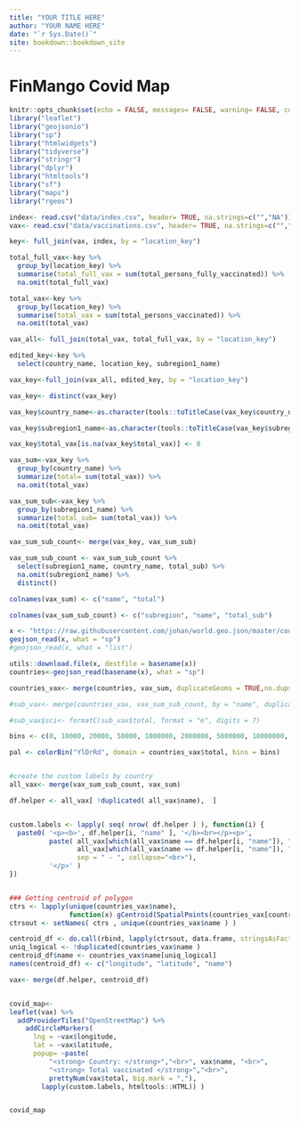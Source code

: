 ```yaml
--- 
title: "YOUR TITLE HERE"
author: "YOUR NAME HERE"
date: "`r Sys.Date()`"
site: bookdown::bookdown_site
---
```


# FinMango Covid Map

```r
knitr::opts_chunk$set(echo = FALSE, messages= FALSE, warning= FALSE, comment=NA)
library("leaflet")
library("geojsonio")
library("sp")
library("htmlwidgets")
library("tidyverse")
library("stringr")
library("dplyr")
library("htmltools")
library("sf")
library("maps")
library("rgeos")

```


```r
index<- read.csv("data/index.csv", header= TRUE, na.strings=c("","NA"))
vax<- read.csv("data/vaccinations.csv", header= TRUE, na.strings=c("","NA"))

key<- full_join(vax, index, by = "location_key")

total_full_vax<-key %>% 
  group_by(location_key) %>% 
  summarise(total_full_vax = sum(total_persons_fully_vaccinated)) %>% 
  na.omit(total_full_vax)

total_vax<-key %>% 
  group_by(location_key) %>% 
  summarise(total_vax = sum(total_persons_vaccinated)) %>% 
  na.omit(total_vax)

vax_all<- full_join(total_vax, total_full_vax, by = "location_key")

edited_key<-key %>% 
  select(country_name, location_key, subregion1_name)

vax_key<-full_join(vax_all, edited_key, by = "location_key")

vax_key<- distinct(vax_key)

vax_key$country_name<-as.character(tools::toTitleCase(vax_key$country_name))

vax_key$subregion1_name<-as.character(tools::toTitleCase(vax_key$subregion1_name))

vax_key$total_vax[is.na(vax_key$total_vax)] <- 0

vax_sum<-vax_key %>% 
  group_by(country_name) %>% 
  summarize(total= sum(total_vax)) %>% 
  na.omit(total_vax) 

vax_sum_sub<-vax_key %>% 
  group_by(subregion1_name) %>% 
  summarize(total_sub= sum(total_vax)) %>% 
  na.omit(total_vax)

vax_sum_sub_count<- merge(vax_key, vax_sum_sub)  

vax_sum_sub_count <- vax_sum_sub_count %>% 
  select(subregion1_name, country_name, total_sub) %>% 
  na.omit(subregion1_name) %>% 
  distinct()  

colnames(vax_sum) <- c("name", "total")

colnames(vax_sum_sub_count) <- c("subregion", "name", "total_sub")

x <- "https://raw.githubusercontent.com/johan/world.geo.json/master/countries.geo.json"
geojson_read(x, what = "sp")
#geojson_read(x, what = "list")

utils::download.file(x, destfile = basename(x))
countries<-geojson_read(basename(x), what = "sp")

countries_vax<- merge(countries, vax_sum, duplicateGeoms = TRUE,no.dups = FALSE)

#sub_vax<- merge(countries_vax, vax_sum_sub_count, by = "name", duplicateGeoms = TRUE,no.dups = FALSE)

#sub_vax$sci<- formatC(sub_vax$total, format = "e", digits = 7)

bins <- c(0, 10000, 20000, 50000, 1000000, 2000000, 5000000, 10000000, Inf)

pal <- colorBin("YlOrRd", domain = countries_vax$total, bins = bins)


#create the custom labels by country
all_vax<- merge(vax_sum_sub_count, vax_sum)

df.helper <- all_vax[ !duplicated( all_vax$name),  ]


custom.labels <- lapply( seq( nrow( df.helper ) ), function(i) {
  paste0( '<p><b>', df.helper[i, "name" ], '</b><br></p><p>',
          paste( all_vax[which(all_vax$name == df.helper[i, "name"]), "subregion"],
                 all_vax[which(all_vax$name == df.helper[i, "name"]), "total_sub"],
                 sep = " - ", collapse="<br>"), 
          '</p>' ) 
})


### Getting centroid of polygon
ctrs <- lapply(unique(countries_vax$name), 
               function(x) gCentroid(SpatialPoints(countries_vax[countries_vax$name==x,])))
ctrsout <- setNames( ctrs , unique(countries_vax$name ) )

centroid_df <- do.call(rbind, lapply(ctrsout, data.frame, stringsAsFactors=FALSE))
uniq_logical <- !duplicated(countries_vax$name )
centroid_df$name <- countries_vax$name[uniq_logical]
names(centroid_df) <- c("longitude", "latitude", "name")

vax<- merge(df.helper, centroid_df)


covid_map<- 
leaflet(vax) %>%
  addProviderTiles("OpenStreetMap") %>% 
    addCircleMarkers(
      lng = ~vax$longitude, 
      lat = ~vax$latitude, 
      popup= ~paste(
          "<strong> Country: </strong>","<br>", vax$name, "<br>",
          "<strong> Total vaccinated </strong>","<br>", 
          prettyNum(vax$total, big.mark = ","),
        lapply(custom.labels, htmltools::HTML)) ) 



```

```r
covid_map

```

